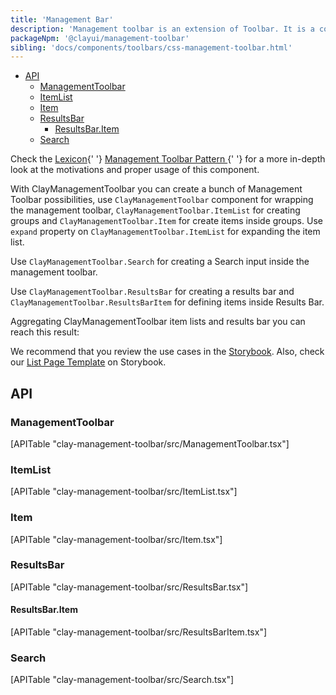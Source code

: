 ```yaml
---
title: 'Management Bar'
description: 'Management toolbar is an extension of Toolbar. It is a combination of different components, including filters, orders, search, visualization select, and other actions that let users manage a dataset.'
packageNpm: '@clayui/management-toolbar'
sibling: 'docs/components/toolbars/css-management-toolbar.html'
---
```



<div class="nav-toc-absolute">
<div class="nav-toc">

-	[API](#api)
	-	[ManagementToolbar](#managementtoolbar)
	-	[ItemList](#itemlist)
	-	[Item](#item)
	-	[ResultsBar](#resultsbar)
		-	[ResultsBar.Item](#resultsbar.item)
	-	[Search](#search)

</div>
</div>

<div class="clay-site-alert alert alert-info">
	Check the <a href="https://liferay.design/lexicon/">Lexicon</a>{' '}
	<a href="https://liferay.design/lexicon/core-components/toolbars/management-bar/">
		Management Toolbar Pattern
	</a>{' '}
	for a more in-depth look at the motivations and proper usage of this
	component.
</div>

With ClayManagementToolbar you can create a bunch of Management Toolbar possibilities, use `ClayManagementToolbar` component for wrapping the management toolbar, `ClayManagementToolbar.ItemList` for creating groups and `ClayManagementToolbar.Item` for create items inside groups. Use `expand` property on `ClayManagementToolbar.ItemList` for expanding the item list.

Use `ClayManagementToolbar.Search` for creating a Search input inside the management toolbar.

<MinimalManagementToolbar />

Use `ClayManagementToolbar.ResultsBar` for creating a results bar and `ClayManagementToolbar.ResultsBarItem` for defining items inside Results Bar.

<ResultsBar />

Aggregating ClayManagementToolbar item lists and results bar you can reach this result:

<ManagementToolbar />

We recommend that you review the use cases in the <a href="https://storybook-clayui.netlify.com/?path=/story/components-claymanagementtoolbar--w-low-level">Storybook</a>. Also, check our <a href="https://storybook-clayui.netlify.com/?path=/story/demos-templates--list-page">List Page Template</a> on Storybook.

## API

### ManagementToolbar

<div>[APITable "clay-management-toolbar/src/ManagementToolbar.tsx"]</div>

### ItemList

<div>[APITable "clay-management-toolbar/src/ItemList.tsx"]</div>

### Item

<div>[APITable "clay-management-toolbar/src/Item.tsx"]</div>

### ResultsBar

<div>[APITable "clay-management-toolbar/src/ResultsBar.tsx"]</div>

#### ResultsBar.Item

<div>[APITable "clay-management-toolbar/src/ResultsBarItem.tsx"]</div>

### Search

<div>[APITable "clay-management-toolbar/src/Search.tsx"]</div>
